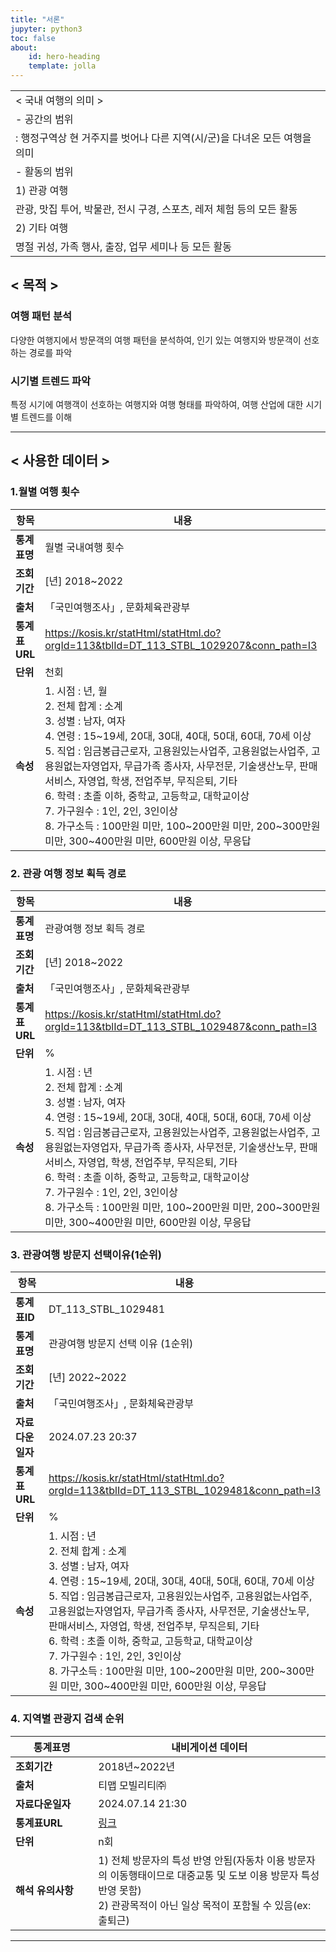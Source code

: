 ```yaml
---
title: "서론"
jupyter: python3
toc: false
about:
    id: hero-heading
    template: jolla
---
```

-------------------------------------------------------------------------------
< 국내 여행의 의미 >

  -   공간의 범위

      : 행정구역상 현 거주지를 벗어나 다른 지역(시/군)을 다녀온 모든 여행을 의미

  -   활동의 범위

      1) 관광 여행

          관광, 맛집 투어, 박물관, 전시 구경, 스포츠, 레저 체험 등의 모든 활동
          
      2) 기타 여행

         명절 귀성, 가족 행사, 출장, 업무 세미나 등 모든 활동
      

------------------------------------------------------------------------------

## < 목적 >
### 여행 패턴 분석
다양한 여행지에서 방문객의 여행 패턴을 분석하여, 인기 있는 여행지와 방문객이 선호하는 경로를 파악

### 시기별 트렌드 파악
특정 시기에 여행객이 선호하는 여행지와 여행 형태를 파악하여, 여행 산업에 대한 시기별 트렌드를 이해


-------------------------------------------------------------------------------
## < 사용한 데이터 >
### 1.월별 여행 횟수
| **항목**     | **내용**                                                                                                                                                    |
|--------------|-------------------------------------------------------------------------------------------------------------------------------------------------------------|
| **통계표명**   | 월별 국내여행 횟수                                                                                                                                              |
| **조회기간**   | [년] 2018~2022                                                                                                                                               |
| **출처**     | 「국민여행조사」, 문화체육관광부                                                                                                                                  |
| **통계표URL** | [https://kosis.kr/statHtml/statHtml.do?orgId=113&tblId=DT_113_STBL_1029207&conn_path=I3](https://kosis.kr/statHtml/statHtml.do?orgId=113&tblId=DT_113_STBL_1029207&conn_path=I3) |
| **단위**     | 천회                                                                                                                                                         |
| **속성**     | 1. 시점 : 년, 월 <br> 2. 전체 합계 : 소계 <br> 3. 성별 : 남자, 여자 <br> 4. 연령 : 15~19세, 20대, 30대, 40대, 50대, 60대, 70세 이상 <br> 5. 직업 : 임금봉급근로자, 고용원있는사업주, 고용원없는사업주, 고용원없는자영업자, 무급가족 종사자, 사무전문, 기술생산노무, 판매서비스, 자영업, 학생, 전업주부, 무직은퇴, 기타 <br> 6. 학력 : 초졸 이하, 중학교, 고등학교, 대학교이상 <br> 7. 가구원수 : 1인, 2인, 3인이상 <br> 8. 가구소득 : 100만원 미만, 100~200만원 미만, 200~300만원 미만, 300~400만원 미만, 600만원 이상, 무응답 |

### 2. 관광 여행 정보 획득 경로

| **항목**     | **내용**                                                                                                                                                                                                                                                                                                               |
|--------------|-----------------------------------------------------------------------------------------------------------------------------------------------------------------------------------------------------------------------------------------------------------------------------------------------------------------------|
| **통계표명**   | 관광여행 정보 획득 경로                                                                                                                                                                                                                                                                                                     |
| **조회기간**   | [년] 2018~2022                                                                                                                                                                                                                                                                                                          |
| **출처**     | 「국민여행조사」, 문화체육관광부                                                                                                                                                                                                                                                                                             |
| **통계표URL** | [https://kosis.kr/statHtml/statHtml.do?orgId=113&tblId=DT_113_STBL_1029487&conn_path=I3](https://kosis.kr/statHtml/statHtml.do?orgId=113&tblId=DT_113_STBL_1029487&conn_path=I3)                                                                                                                                         |
| **단위**     | %                                                                                                                                                                                                                                                                                                                       |
| **속성**     | 1. 시점 : 년 <br> 2. 전체 합계 : 소계 <br> 3. 성별 : 남자, 여자 <br> 4. 연령 : 15~19세, 20대, 30대, 40대, 50대, 60대, 70세 이상 <br> 5. 직업 : 임금봉급근로자, 고용원있는사업주, 고용원없는사업주, 고용원없는자영업자, 무급가족 종사자, 사무전문, 기술생산노무, 판매서비스, 자영업, 학생, 전업주부, 무직은퇴, 기타 <br> 6. 학력 : 초졸 이하, 중학교, 고등학교, 대학교이상 <br> 7. 가구원수 : 1인, 2인, 3인이상 <br> 8. 가구소득 : 100만원 미만, 100~200만원 미만, 200~300만원 미만, 300~400만원 미만, 600만원 이상, 무응답  |


### 3. 관광여행 방문지 선택이유(1순위)

| **항목**            | **내용**                                                                                                      |
|-------------------|-------------------------------------------------------------------------------------------------------------|
| **통계표ID**        | DT_113_STBL_1029481                                                                                         |
| **통계표명**        | 관광여행 방문지 선택 이유 (1순위)                                                                                   |
| **조회기간**        | [년] 2022~2022                                                                                              |
| **출처**           | 「국민여행조사」, 문화체육관광부                                                                                   |
| **자료다운일자**    | 2024.07.23 20:37                                                                                           |
| **통계표URL**       | [https://kosis.kr/statHtml/statHtml.do?orgId=113&tblId=DT_113_STBL_1029481&conn_path=I3](https://kosis.kr/statHtml/statHtml.do?orgId=113&tblId=DT_113_STBL_1029481&conn_path=I3) |
| **단위**           | %                                                                                                          |
| **속성**     | 1. 시점 : 년 <br> 2. 전체 합계 : 소계 <br> 3. 성별 : 남자, 여자 <br> 4. 연령 : 15~19세, 20대, 30대, 40대, 50대, 60대, 70세 이상 <br> 5. 직업 : 임금봉급근로자, 고용원있는사업주, 고용원없는사업주, 고용원없는자영업자, 무급가족 종사자, 사무전문, 기술생산노무, 판매서비스, 자영업, 학생, 전업주부, 무직은퇴, 기타 <br> 6. 학력 : 초졸 이하, 중학교, 고등학교, 대학교이상 <br> 7. 가구원수 : 1인, 2인, 3인이상 <br> 8. 가구소득 : 100만원 미만, 100~200만원 미만, 200~300만원 미만, 300~400만원 미만, 600만원 이상, 무응답  |

### 4. 지역별 관광지 검색 순위
| **통계표명**       | 내비게이션 데이터                                      |
|--------------------|--------------------------------------------------------|
| **조회기간**       | 2018년~2022년                                          |
| **출처**           | 티맵 모빌리티㈜                                        |
| **자료다운일자**   | 2024.07.14 21:30                                       |
| **통계표URL**      | [링크](#)                                              |
| **단위**           | n회                                                    |
| **해석 유의사항**  | 1) 전체 방문자의 특성 반영 안됨(자동차 이용 방문자의 이동행태이므로 대중교통 및 도보 이용 방문자 특성 반영 못함) <br> 2) 관광목적이 아닌 일상 목적이 포함될 수 있음(ex: 출퇴근) |

___



